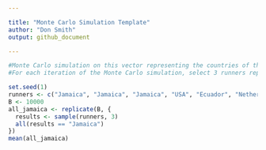 ```yaml
---

title: "Monte Carlo Simulation Template"
author: "Don Smith"
output: github_document

---
```



```r

#Monte Carlo simulation on this vector representing the countries of the 8 runners in this race.
#For each iteration of the Monte Carlo simulation, select 3 runners representing the 3 medalists and check whether they are all from Jamaica. Repeat this simulation 10,000 times. Set the seed to 1 before running the loop. Then calculate the probability that all the runners are from Jamaica.

set.seed(1)
runners <- c("Jamaica", "Jamaica", "Jamaica", "USA", "Ecuador", "Netherlands", "France", "South Africa")
B <- 10000
all_jamaica <- replicate(B, {
  results <- sample(runners, 3)
  all(results == "Jamaica")
})
mean(all_jamaica)

```
